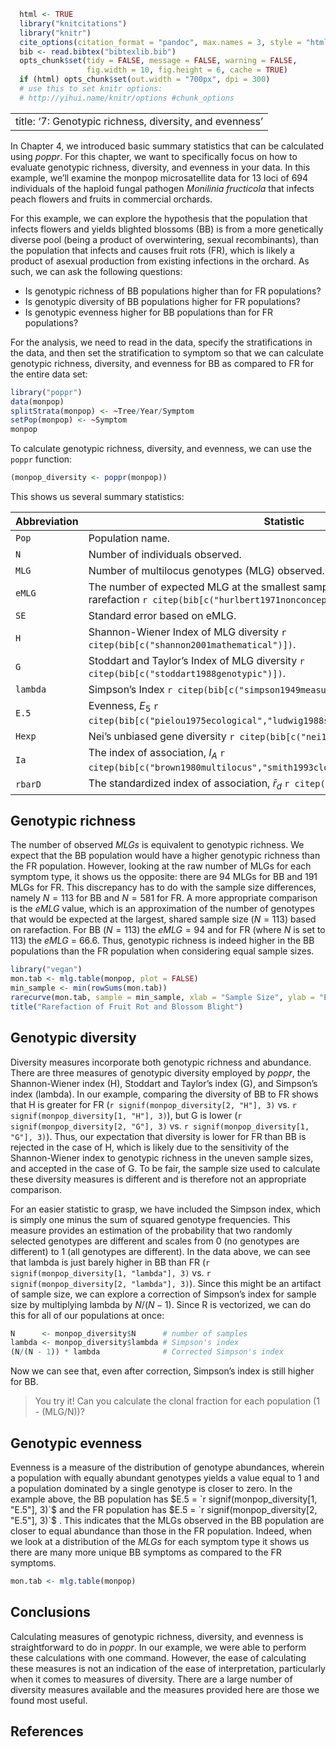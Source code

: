 ```r
  html <- TRUE
  library("knitcitations")
  library("knitr")
  cite_options(citation_format = "pandoc", max.names = 3, style = "html", hyperlink = "to.doc")
  bib <- read.bibtex("bibtexlib.bib")
  opts_chunk$set(tidy = FALSE, message = FALSE, warning = FALSE, 
                 fig.width = 10, fig.height = 6, cache = TRUE)
  if (html) opts_chunk$set(out.width = "700px", dpi = 300)
  # use this to set knitr options: 
  # http://yihui.name/knitr/options #chunk_options
```

---
title: '7: Genotypic richness, diversity, and evenness'
---

In Chapter 4, we introduced basic summary statistics that can be calculated using *poppr*.  For this chapter, we want to specifically focus on how to evaluate genotypic richness, diversity, and evenness in your data.  In this example, we'll examine the monpop microsatellite data for 13 loci of 694 individuals of the haploid fungal pathogen *Monilinia fructicola* that infects peach flowers and fruits in commercial orchards. 

For this example, we can explore the hypothesis that the population that infects flowers and yields blighted blossoms (BB) is from a more genetically diverse pool (being a product of overwintering, sexual recombinants), than the population that infects and causes fruit rots (FR), which is likely a product of asexual production from existing infections in the orchard. As such, we can ask the following questions:

* Is genotypic richness of BB populations higher than for FR populations?
* Is genotypic diversity of BB populations higher for FR populations?
* Is genotypic evenness higher for BB populations than for FR populations?

For the analysis, we need to read in the data, specify the stratifications in the data, and then set the stratification to symptom so that we can calculate genotypic richness, diversity, and evenness for BB as compared to FR for the entire data set:

```r
library("poppr")
data(monpop)
splitStrata(monpop) <- ~Tree/Year/Symptom
setPop(monpop) <- ~Symptom
monpop
```

To calculate genotypic richness, diversity, and evenness, we can use the `poppr` function:

```r
(monpop_diversity <- poppr(monpop))
```

This shows us several summary statistics:

Abbreviation | Statistic
----|---- 
`Pop` |  Population name.
`N` |  Number of individuals observed.
`MLG` | Number of multilocus genotypes (MLG) observed.
`eMLG` | The number of expected MLG at the smallest sample size ≥ 10 based on rarefaction `r citep(bib[c("hurlbert1971nonconcept")])`.
`SE` | Standard error based on eMLG.
`H` | Shannon-Wiener Index of MLG diversity `r citep(bib[c("shannon2001mathematical")])`.
`G` | Stoddart and Taylor’s Index of MLG diversity  `r citep(bib[c("stoddart1988genotypic")])`.
`lambda` | Simpson's Index `r citep(bib[c("simpson1949measurement")])`.
`E.5` | Evenness, $E_5$ `r citep(bib[c("pielou1975ecological","ludwig1988statistical","grunwald2003")])`.
`Hexp` | Nei's unbiased gene diversity `r citep(bib[c("nei1978estimation")])`.
`Ia` | The index of association, $I_A$ `r citep(bib[c("brown1980multilocus","smith1993clonal")])`.
`rbarD` | The standardized index of association, $\bar{r}_d$ `r citep(bib[c("agapow2001indices")])`.


Genotypic richness
-----

The number of observed $MLGs$ is equivalent to genotypic richness.  We expect that the BB population would have a higher genotypic richness than the FR population.  However, looking at the raw number of MLGs for each symptom type, it shows us the opposite:  there are 94 MLGs for BB and 191 MLGs for FR.  This discrepancy has to do with the sample size differences, namely $N = 113$ for BB and $N = 581$ for FR.  A more appropriate comparison is the $eMLG$ value, which is an approximation of the number of genotypes that would be expected at the largest, shared sample size ($N = 113$) based on rarefaction.  For BB ($N = 113$) the $eMLG = 94$ and for FR (where $N$ is set to 113) the $eMLG$ = 66.6. Thus, genotypic richness is indeed higher in the BB populations than the FR population when considering equal sample sizes.

```r
library("vegan")
mon.tab <- mlg.table(monpop, plot = FALSE)
min_sample <- min(rowSums(mon.tab))
rarecurve(mon.tab, sample = min_sample, xlab = "Sample Size", ylab = "Expected MLGs")
title("Rarefaction of Fruit Rot and Blossom Blight")

```


Genotypic diversity
-----

Diversity measures incorporate both genotypic richness and abundance.  There are three measures of genotypic diversity employed by *poppr*, the Shannon-Wiener index (H), Stoddart and Taylor's index (G), and Simpson's index (lambda).  In our example, comparing the diversity of BB to FR shows that H is greater for FR (`r signif(monpop_diversity[2, "H"], 3)` vs. `r signif(monpop_diversity[1, "H"], 3)`), but G is lower (`r signif(monpop_diversity[2, "G"], 3)` vs. `r signif(monpop_diversity[1, "G"], 3)`).  Thus, our expectation that diversity is lower for FR than BB is rejected in the case of H, which is likely due to the sensitivity of the Shannon-Wiener index to genotypic richness in the uneven sample sizes, and accepted in the case of G.  To be fair, the sample size used to calculate these diversity measures is different and is therefore not an appropriate comparison.  

For an easier statistic to grasp, we have included the Simpson index, which is simply one minus the sum of squared genotype frequencies. This measure provides an estimation of the probability that two randomly selected genotypes are different and scales from 0 (no genotypes are different) to 1 (all genotypes are different). In the data above, we can see that lambda is just barely higher in BB than FR (`r signif(monpop_diversity[1, "lambda"], 3)` vs. `r signif(monpop_diversity[2, "lambda"], 3)`). Since this might be an artifact of sample size, we can explore a correction of Simpson's index for sample size by multiplying lambda by $N/(N - 1)$. Since R is vectorized, we can do this for all of our populations at once:

```r
N      <- monpop_diversity$N      # number of samples
lambda <- monpop_diversity$lambda # Simpson's index
(N/(N - 1)) * lambda              # Corrected Simpson's index
```

Now we can see that, even after correction, Simpson's index is still higher for BB. 

> You try it! Can you calculate the clonal fraction for each population (1 - (MLG/N))?

Genotypic evenness
-----

Evenness is a measure of the distribution of genotype abundances, wherein a population with equally abundant genotypes yields a value equal to 1 and a population dominated by a single genotype is closer to zero.  In the example above, the BB population has $E.5 = `r signif(monpop_diversity[1, "E.5"], 3)`$ and the FR population has $E.5 = `r signif(monpop_diversity[2, "E.5"], 3)`$ .  This indicates that the MLGs observed in the BB population are closer to equal abundance than those in the FR population.  Indeed, when we look at a distribution of the $MLGs$ for each symptom type it shows us there are many more unique BB symptoms as compared to the FR symptoms.

```r
mon.tab <- mlg.table(monpop)
```


Conclusions
-----

Calculating measures of genotypic richness, diversity, and evenness is straightforward to do in *poppr*.  In our example, we were able to perform these calculations with one command.  However, the ease of calculating these measures is not an indication of the ease of interpretation, particularly when it comes to measures of diversity.  There are a large number of diversity measures available and the measures provided here are those we found most useful.  

References
----------

<!--------->
